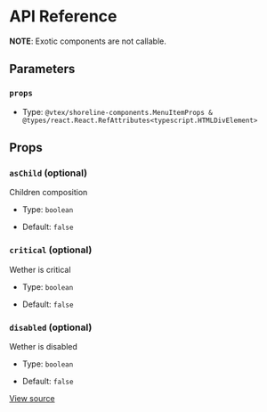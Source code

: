 # API Reference

**NOTE**: Exotic components are not callable.

## Parameters

### `props`

- Type: `@vtex/shoreline-components.MenuItemProps & @types/react.React.RefAttributes<typescript.HTMLDivElement>`

## Props

### `asChild` (optional)

Children composition

- Type: `boolean`

- Default: `false`

### `critical` (optional)

Wether is critical

- Type: `boolean`

- Default: `false`

### `disabled` (optional)

Wether is disabled

- Type: `boolean`

- Default: `false`

[View source](https://github.com/vtex/shoreline/blob/482aad3a4/packages/components/src/menu/menu-item.tsx#L5)
